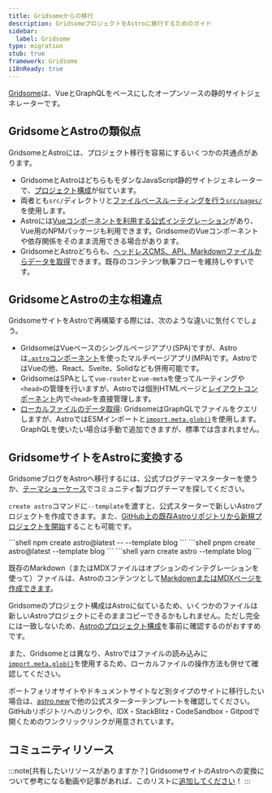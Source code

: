 ```yaml
---
title: Gridsomeからの移行
description: GridsomeプロジェクトをAstroに移行するためのガイド
sidebar:
  label: Gridsome
type: migration
stub: true
framework: Gridsome
i18nReady: true
---
```



[Gridsome](https://gridsome.org)は、VueとGraphQLをベースにしたオープンソースの静的サイトジェネレーターです。

## GridsomeとAstroの類似点

GridsomeとAstroには、プロジェクト移行を容易にするいくつかの共通点があります。

- GridsomeとAstroはどちらもモダンなJavaScript静的サイトジェネレーターで、[プロジェクト構成](/ja/basics/project-structure/#ディレクトリとファイル)が似ています。
- 両者とも`src/`ディレクトリと[ファイルベースルーティングを行う`src/pages/`](/ja/basics/astro-pages/)を使用します。
- Astroには[Vueコンポーネントを利用する公式インテグレーション](/ja/guides/integrations-guide/vue/)があり、Vue用のNPMパッケージも利用できます。GridsomeのVueコンポーネントや依存関係をそのまま流用できる場合があります。
- GridsomeとAstroどちらも、[ヘッドレスCMS、API、Markdownファイルからデータを取得](/ja/guides/data-fetching/)できます。既存のコンテンツ執筆フローを維持しやすいです。

## GridsomeとAstroの主な相違点

GridsomeサイトをAstroで再構築する際には、次のような違いに気付くでしょう。

- GridsomeはVueベースのシングルページアプリ(SPA)ですが、Astroは[`.astro`コンポーネント](/ja/basics/astro-components/)を使ったマルチページアプリ(MPA)です。AstroではVueの他、React、Svelte、Solidなども併用可能です。
- GridsomeはSPAとして`vue-router`と`vue-meta`を使ってルーティングや`<head>`の管理を行いますが、Astroでは個別HTMLページと[レイアウトコンポーネント](/ja/basics/layouts/)内で`<head>`を直接管理します。
- [ローカルファイルのデータ取得](/ja/guides/imports/): GridsomeはGraphQLでファイルをクエリしますが、AstroではESMインポートと[`import.meta.glob()`](/ja/guides/imports/#glob-patterns)を使用します。GraphQLを使いたい場合は手動で追加できますが、標準では含まれません。

## GridsomeサイトをAstroに変換する

GridsomeブログをAstroへ移行するには、公式ブログテーマスターターを使うか、[テーマショーケース](https://astro.build/themes/)でコミュニティ製ブログテーマを探してください。

`create astro`コマンドに`--template`を渡すと、公式スターターで新しいAstroプロジェクトを作成できます。また、[GitHub上の既存Astroリポジトリから新規プロジェクトを開始](/ja/install-and-setup/)することも可能です。

<PackageManagerTabs>
  <Fragment slot="npm">
  ```shell
  npm create astro@latest -- --template blog
  ```
  </Fragment>
  <Fragment slot="pnpm">
  ```shell
  pnpm create astro@latest --template blog
  ```
  </Fragment>
  <Fragment slot="yarn">
  ```shell
  yarn create astro --template blog
  ```
  </Fragment>
</PackageManagerTabs>

既存のMarkdown（またはMDXファイルはオプションのインテグレーションを使って）ファイルは、Astroのコンテンツとして[MarkdownまたはMDXページを作成できます](/ja/guides/markdown-content/)。

Gridsomeのプロジェクト構成はAstroに似ているため、いくつかのファイルは新しいAstroプロジェクトにそのままコピーできるかもしれません。ただし完全には一致しないため、[Astroのプロジェクト構成](/ja/basics/project-structure/)を事前に確認するのがおすすめです。

また、Gridsomeとは異なり、Astroではファイルの読み込みに[`import.meta.glob()`](/ja/guides/imports/#glob-patterns)を使用するため、ローカルファイルの操作方法も併せて確認してください。

ポートフォリオサイトやドキュメントサイトなど別タイプのサイトに移行したい場合は、[astro.new](https://astro.new)で他の公式スターターテンプレートを確認してください。GitHubリポジトリへのリンクや、IDX・StackBlitz・CodeSandbox・Gitpodで開くためのワンクリックリンクが用意されています。

## コミュニティリソース

<CardGrid>
  <LinkCard title="Migration from Gridsome to Astro" href="https://fyodor.io/migration-from-gridsome-to-astro/" />
  <LinkCard title="Hello Astro!" href="https://thamas.hu/astro-hello" />
</CardGrid>

:::note[共有したいリソースがありますか？]
GridsomeサイトのAstroへの変換について参考になる動画や記事があれば、このリストに[追加してください](https://github.com/withastro/docs/edit/main/src/content/docs/en/guides/migrate-to-astro/from-gridsome.mdx)！
:::
